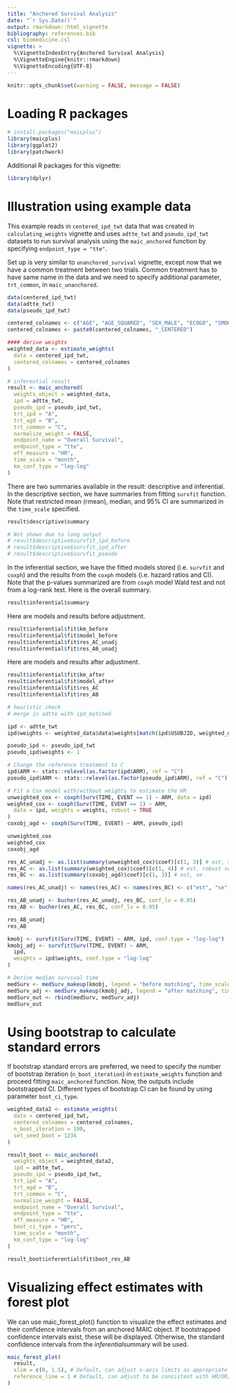 ```yaml
---
title: "Anchored Survival Analysis"
date: "`r Sys.Date()`"
output: rmarkdown::html_vignette
bibliography: references.bib
csl: biomedicine.csl
vignette: >
  %\VignetteIndexEntry{Anchored Survival Analysis}
  %\VignetteEngine{knitr::rmarkdown}
  %\VignetteEncoding{UTF-8}
---
```


```r
knitr::opts_chunk$set(warning = FALSE, message = FALSE)
```

# Loading R packages

```r
# install.packages("maicplus")
library(maicplus)
library(ggplot2)
library(patchwork)
```

Additional R packages for this vignette:

```r
library(dplyr)
```

# Illustration using example data

This example reads in `centered_ipd_twt` data that was created in `calculating_weights` vignette and uses `adtte_twt` and `pseudo_ipd_twt` datasets to run survival analysis using the `maic_anchored` function by specifying `endpoint_type = "tte"`.

Set up is very similar to `unanchored_survival` vignette, except now that we have a common treatment between two trials. Common treatment has to have same name in the data and we need to specify additional parameter, `trt_common`, in `maic_unanchored`.

```r
data(centered_ipd_twt)
data(adtte_twt)
data(pseudo_ipd_twt)

centered_colnames <- c("AGE", "AGE_SQUARED", "SEX_MALE", "ECOG0", "SMOKE", "N_PR_THER_MEDIAN")
centered_colnames <- paste0(centered_colnames, "_CENTERED")

#### derive weights
weighted_data <- estimate_weights(
  data = centered_ipd_twt,
  centered_colnames = centered_colnames
)

# inferential result
result <- maic_anchored(
  weights_object = weighted_data,
  ipd = adtte_twt,
  pseudo_ipd = pseudo_ipd_twt,
  trt_ipd = "A",
  trt_agd = "B",
  trt_common = "C",
  normalize_weight = FALSE,
  endpoint_name = "Overall Survival",
  endpoint_type = "tte",
  eff_measure = "HR",
  time_scale = "month",
  km_conf_type = "log-log"
)
```

There are two summaries available in the result: descriptive and inferential. In the descriptive section, we have summaries from fitting `survfit` function. Note that restricted mean (rmean), median, and 95% CI are summarized in the `time_scale` specified.

```r
result$descriptive$summary

# Not shown due to long output
# result$descriptive$survfit_ipd_before
# result$descriptive$survfit_ipd_after
# result$descriptive$survfit_pseudo
```

In the inferential section, we have the fitted models stored (i.e. `survfit` and `coxph`) and the results from the `coxph` models (i.e. hazard ratios and CI). Note that the p-values summarized are from `coxph` model Wald test and not from a log-rank test. Here is the overall summary.

```r
result$inferential$summary
```

Here are models and results before adjustment.

```r
result$inferential$fit$km_before
result$inferential$fit$model_before
result$inferential$fit$res_AC_unadj
result$inferential$fit$res_AB_unadj
```

Here are models and results after adjustment.

```r
result$inferential$fit$km_after
result$inferential$fit$model_after
result$inferential$fit$res_AC
result$inferential$fit$res_AB
```

```r
# heuristic check
# merge in adtte with ipd_matched

ipd <- adtte_twt
ipd$weights <- weighted_data$data$weights[match(ipd$USUBJID, weighted_data$data$USUBJID)]

pseudo_ipd <- pseudo_ipd_twt
pseudo_ipd$weights <- 1

# Change the reference treatment to C
ipd$ARM <- stats::relevel(as.factor(ipd$ARM), ref = "C")
pseudo_ipd$ARM <- stats::relevel(as.factor(pseudo_ipd$ARM), ref = "C")

# Fit a Cox model with/without weights to estimate the HR
unweighted_cox <- coxph(Surv(TIME, EVENT == 1) ~ ARM, data = ipd)
weighted_cox <- coxph(Surv(TIME, EVENT == 1) ~ ARM,
  data = ipd, weights = weights, robust = TRUE
)
coxobj_agd <- coxph(Surv(TIME, EVENT) ~ ARM, pseudo_ipd)

unweighted_cox
weighted_cox
coxobj_agd

res_AC_unadj <- as.list(summary(unweighted_cox)$coef)[c(1, 3)] # est, se
res_AC <- as.list(summary(weighted_cox)$coef)[c(1, 4)] # est, robust se
res_BC <- as.list(summary(coxobj_agd)$coef)[c(1, 3)] # est, se

names(res_AC_unadj) <- names(res_AC) <- names(res_BC) <- c("est", "se")

res_AB_unadj <- bucher(res_AC_unadj, res_BC, conf_lv = 0.95)
res_AB <- bucher(res_AC, res_BC, conf_lv = 0.95)

res_AB_unadj
res_AB

kmobj <- survfit(Surv(TIME, EVENT) ~ ARM, ipd, conf.type = "log-log")
kmobj_adj <- survfit(Surv(TIME, EVENT) ~ ARM,
  ipd,
  weights = ipd$weights, conf.type = "log-log"
)

# Derive median survival time
medSurv <- medSurv_makeup(kmobj, legend = "before matching", time_scale = "day")
medSurv_adj <- medSurv_makeup(kmobj_adj, legend = "after matching", time_scale = "day")
medSurv_out <- rbind(medSurv, medSurv_adj)
medSurv_out
```

# Using bootstrap to calculate standard errors

If bootstrap standard errors are preferred, we need to specify the number of bootstrap iteration (`n_boot_iteration`) in `estimate_weights` function and proceed fitting `maic_anchored` function. Now, the outputs include bootstrapped CI. Different types of bootstrap CI can be found by using parameter `boot_ci_type`.

```r
weighted_data2 <- estimate_weights(
  data = centered_ipd_twt,
  centered_colnames = centered_colnames,
  n_boot_iteration = 100,
  set_seed_boot = 1234
)

result_boot <- maic_anchored(
  weights_object = weighted_data2,
  ipd = adtte_twt,
  pseudo_ipd = pseudo_ipd_twt,
  trt_ipd = "A",
  trt_agd = "B",
  trt_common = "C",
  normalize_weight = FALSE,
  endpoint_name = "Overall Survival",
  endpoint_type = "tte",
  eff_measure = "HR",
  boot_ci_type = "perc",
  time_scale = "month",
  km_conf_type = "log-log"
)

result_boot$inferential$fit$boot_res_AB
```

# Visualizing effect estimates with forest plot

We can use maic_forest_plot() function to visualize the effect estimates and their confidence intervals from an anchored MAIC object. 
If bootstrapped confidence intervals exist, these will be displayed. Otherwise, the standard confidence intervals from the $inferential$summary will be used.

```r
maic_forest_plot(
  result,
  xlim = c(0, 1.5), # Default, can adjust x-axis limits as appropriate for your HR/OR/RR range
  reference_line = 1 # Default, can adjust to be consistent with HR/OR/RR
)
```
